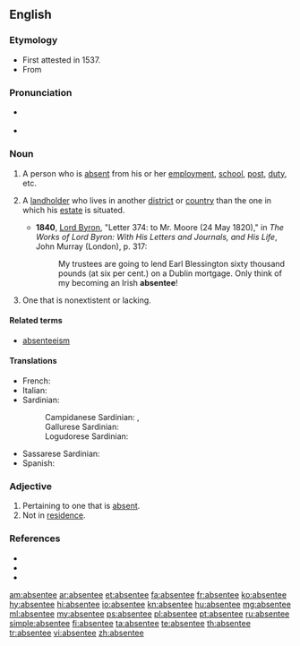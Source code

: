 {{also|absentée}}
==English==
{{wikipedia|dab=absentee}}

===Etymology===
* First attested in 1537.
* From {{suffix|absent|ee}}

===Pronunciation===
* {{a|US}} {{IPA|/ˌæb.sən.ˈti/}}
* {{rhymes|iː}}

===Noun===
{{en-noun}}

# A person who is [[absent]] from his or her [[employment]], [[school]], [[post]], [[duty]], etc.
# {{context|chiefly|British|historical}} A [[landholder]] who lives in another [[district]] or [[country]] than the one in which his [[estate]] is situated.
#* '''1840''', [[w:George_Byron,_6th_Baron_Byron|Lord Byron]], "Letter 374: to Mr. Moore (24 May 1820)," in ''The Works of Lord Byron: With His Letters and Journals, and His Life'', John Murray (London), p. 317:
#*: My trustees are going to lend Earl Blessington sixty thousand pounds (at six per cent.) on a Dublin mortgage.  Only think of my becoming an Irish '''absentee'''!
# One that is nonextistent or lacking.

====Related terms====
* [[absenteeism]]

====Translations====
{{trans-top|A person who is absent}}
* French: {{t+|fr|absent|m}}
* Italian: {{t+|it|assente}}
* Sardinian:
*: Campidanese Sardinian: {{tø|sro|ausente}}, {{tø|sro|stesiau}}
*: Gallurese Sardinian: {{tø|sdn|assenti}}
*: Logudorese Sardinian: {{tø|src|ausente}}
{{trans-mid}}
* Sassarese Sardinian: {{tø|sdc|assenti}}
* Spanish: {{t+|es|ausente|m|f}}
{{trans-bottom}}
{{trans-top|A landholder who lives in another district or country than the one in which his estate is situated}}
{{trans-mid}}
{{trans-bottom}}

===Adjective===
{{en-adj|-}}

# Pertaining to one that is [[absent]].
# Not in [[residence]].

===References===
* {{R:Webster 1828|absentee}}
* {{R:Webster 1913|absentee}}
* {{R:Dictionary.com|absentee}}

[[am:absentee]]
[[ar:absentee]]
[[et:absentee]]
[[fa:absentee]]
[[fr:absentee]]
[[ko:absentee]]
[[hy:absentee]]
[[hi:absentee]]
[[io:absentee]]
[[kn:absentee]]
[[hu:absentee]]
[[mg:absentee]]
[[ml:absentee]]
[[my:absentee]]
[[ps:absentee]]
[[pl:absentee]]
[[pt:absentee]]
[[ru:absentee]]
[[simple:absentee]]
[[fi:absentee]]
[[ta:absentee]]
[[te:absentee]]
[[th:absentee]]
[[tr:absentee]]
[[vi:absentee]]
[[zh:absentee]]